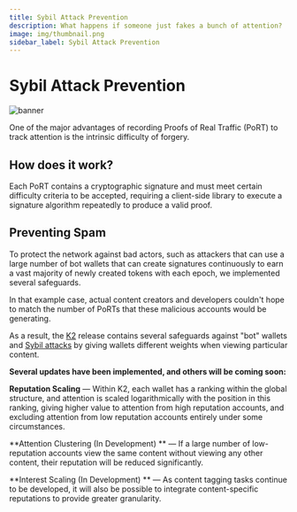 ---
title: Sybil Attack Prevention
description: What happens if someone just fakes a bunch of attention?
image: img/thumbnail.png
sidebar_label: Sybil Attack Prevention
---


# Sybil Attack Prevention

![banner](./img/sybilattackprevention.svg)

<Description text="What happens if someone just fakes a bunch of attention?" />

One of the major advantages of recording Proofs of Real Traffic (PoRT) to track attention is the intrinsic difficulty of forgery.

## **How does it work?**&#x20;

Each PoRT contains a cryptographic signature and must meet certain difficulty criteria to be accepted, requiring a client-side library to execute a signature algorithm repeatedly to produce a valid proof.&#x20;

## **Preventing Spam**

To protect the network against bad actors, such as attackers that can use a large number of bot wallets that can create signatures continuously to earn a vast majority of newly created tokens with each epoch, we implemented several safeguards.

In that example case, actual content creators and developers couldn't hope to match the number of PoRTs that these malicious accounts would be generating.

As a result, the [K2](https://blog.koii.network/Koii-Announces-K2/) release contains several safeguards against "bot" wallets and [Sybil attacks](https://en.wikipedia.org/wiki/Sybil_attack) by giving wallets different weights when viewing particular content.

**Several updates have been implemented, and others will be coming soon:**

**Reputation Scaling** — Within K2, each wallet has a ranking within the global structure, and attention is scaled logarithmically with the position in this ranking, giving higher value to attention from high reputation accounts, and excluding attention from low reputation accounts entirely under some circumstances.

**Attention Clustering (In Development) ** — If a large number of low-reputation accounts view the same content without viewing any other content, their reputation will be reduced significantly.

**Interest Scaling (In Development) ** — As content tagging tasks continue to be developed, it will also be possible to integrate content-specific reputations to provide greater granularity.
